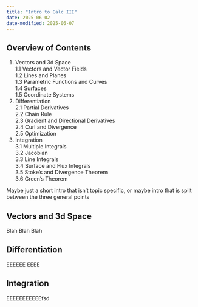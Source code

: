 ```yaml
---
title: "Intro to Calc III"
date: 2025-06-02
date-modified: 2025-06-07
---
```


## Overview of Contents
1. Vectors and 3d Space \
	1.1 Vectors and Vector Fields \
	1.2 Lines and Planes \
	1.3 Parametric Functions and Curves \
	1.4 Surfaces \
	1.5 Coordinate Systems \
2. Differentiation \
	2.1 Partial Derivatives \
	2.2 Chain Rule \
	2.3 Gradient and Directional Derivatives \
	2.4 Curl and Divergence \
	2.5 Optimization \
3. Integration \
	3.1 Multiple Integrals \
	3.2 Jacobian \
	3.3 Line Integrals \
	3.4 Surface and Flux Integrals \
	3.5 Stoke's and Divergence Theorem \
	3.6 Green's Theorem

Maybe just a short intro that isn't topic specific, or maybe intro that is split between the three general points

## Vectors and 3d Space

Blah Blah Blah

## Differentiation

EEEEEE EEEE

## Integration

EEEEEEEEEEEfsd